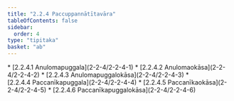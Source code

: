 ```yaml
---
title: "2.2.4 Paccuppannātītavāra"
tableOfContents: false
sidebar:
  order: 4
type: "tipitaka"
basket: "ab"
---
```



<DynamicBreadcrumb />



<TableOfContents>
* [2.2.4.1 Anulomapuggala](2-2-4/2-2-4-1)
* [2.2.4.2 Anulomaokāsa](2-2-4/2-2-4-2)
* [2.2.4.3 Anulomapuggalokāsa](2-2-4/2-2-4-3)
* [2.2.4.4 Paccanīkapuggala](2-2-4/2-2-4-4)
* [2.2.4.5 Paccanīkaokāsa](2-2-4/2-2-4-5)
* [2.2.4.6 Paccanīkapuggalokāsa](2-2-4/2-2-4-6)
</TableOfContents>